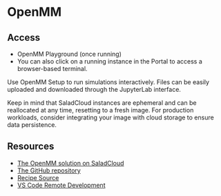 # OpenMM 

## Access
- <Link url={`https://${props.networking.dns}`}>OpenMM Playground</Link> (once running)
- You can also click on a running instance in the Portal to access a browser-based terminal.

Use OpenMM Setup to run simulations interactively. Files can be easily uploaded and downloaded through the JupyterLab interface. 

Keep in mind that SaladCloud instances are ephemeral and can be reallocated at any time, resetting to a fresh image. For production workloads, consider integrating your image with cloud storage to ensure data persistence.

## Resources

- [The OpenMM solution on SaladCloud](https://docs.salad.com/guides/molecular-dynamics-simulation/openmm-srcg)
- [The GitHub repository](https://github.com/SaladTechnologies/mds/tree/main/openmm-srcg)
- [Recipe Source](https://github.com/SaladTechnologies/salad-recipes/tree/master/recipes/openmm-srcg)
- [VS Code Remote Development](https://docs.salad.com/tutorials/vscode-remote-development#interactive-mode)

